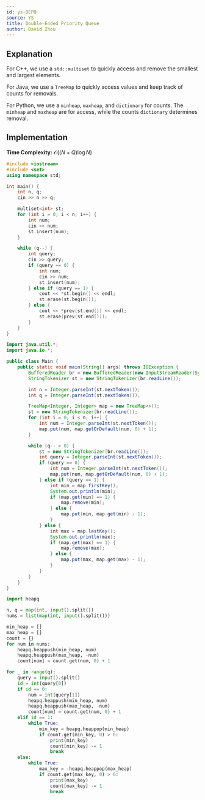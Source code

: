 ```yaml
---
id: ys-DEPQ
source: YS
title: Double-Ended Priority Queue
author: David Zhou
---
```



## Explanation

For C++, we use a ```std::multiset``` to quickly access and remove the smallest and largest elements.

For Java, we use a ```TreeMap``` to quickly access values and keep track of counts for removals.

For Python, we use a ```minheap```, ```maxheap```, and ```dictionary``` for counts. The ```minheap``` and ```maxheap``` are for access, while the counts ```dictionary``` determines removal.

## Implementation

**Time Complexity:** $\mathcal{O}((N+Q)\log N)$

<LanguageSection>

<CPPSection>

```cpp
#include <iostream>
#include <set>
using namespace std;

int main() {
    int n, q;
    cin >> n >> q;

    multiset<int> st;
    for (int i = 0; i < n; i++) {
        int num;
        cin >> num;
        st.insert(num);
    }

    while (q--) {
        int query;
        cin >> query;
        if (query == 0) {
            int num;
            cin >> num;
            st.insert(num);
        } else if (query == 1) {
            cout << *st.begin() << endl;
            st.erase(st.begin());
        } else {
            cout << *prev(st.end()) << endl;
            st.erase(prev(st.end()));
        }
    }
}
```

</CPPSection>

<JavaSection>

```java
import java.util.*;
import java.io.*;

public class Main {
    public static void main(String[] args) throws IOException {
        BufferedReader br = new BufferedReader(new InputStreamReader(System.in));
        StringTokenizer st = new StringTokenizer(br.readLine());

        int n = Integer.parseInt(st.nextToken());
        int q = Integer.parseInt(st.nextToken());

        TreeMap<Integer, Integer> map = new TreeMap<>();
        st = new StringTokenizer(br.readLine());
        for (int i = 0; i < n; i++) {
            int num = Integer.parseInt(st.nextToken());
            map.put(num, map.getOrDefault(num, 0) + 1);
        }

        while (q-- > 0) {
            st = new StringTokenizer(br.readLine());
            int query = Integer.parseInt(st.nextToken());
            if (query == 0) {
                int num = Integer.parseInt(st.nextToken());
                map.put(num, map.getOrDefault(num, 0) + 1);
            } else if (query == 1) {
                int min = map.firstKey();
                System.out.println(min);
                if (map.get(min) == 1) {
                    map.remove(min);
                } else {
                    map.put(min, map.get(min) - 1);
                }
            } else {
                int max = map.lastKey();
                System.out.println(max);
                if (map.get(max) == 1) {
                    map.remove(max);
                } else {
                    map.put(max, map.get(max) - 1);
                }
            }
        }
    }
}
```

</JavaSection>

<PySection>

```py
import heapq

n, q = map(int, input().split())
nums = list(map(int, input().split()))

min_heap = []
max_heap = []
count = {}
for num in nums:
    heapq.heappush(min_heap, num)
    heapq.heappush(max_heap, -num)
    count[num] = count.get(num, 0) + 1

for _ in range(q):
    query = input().split()
    id = int(query[0])
    if id == 0:
        num = int(query[1])
        heapq.heappush(min_heap, num)
        heapq.heappush(max_heap, -num)
        count[num] = count.get(num, 0) + 1
    elif id == 1:
        while True:
            min_key = heapq.heappop(min_heap)
            if count.get(min_key, 0) > 0:
                print(min_key)
                count[min_key] -= 1
                break
    else:
        while True:
            max_key = -heapq.heappop(max_heap)
            if count.get(max_key, 0) > 0:
                print(max_key)
                count[max_key] -= 1
                break
```

</PySection>

</LanguageSection>